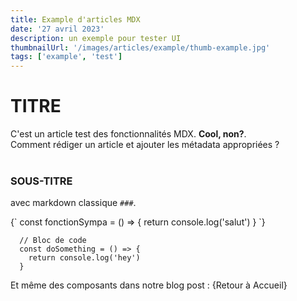 ```yaml
---
title: Example d'articles MDX
date: '27 avril 2023'
description: un exemple pour tester UI
thumbnailUrl: '/images/articles/example/thumb-example.jpg'
tags: ['example', 'test']
---
```


# TITRE
<div>
  C'est un article test des fonctionnalités MDX. <strong>Cool, non?</strong>. <br/>
  Comment rédiger un article et ajouter les métadata appropriées ?
</div>

<br/>

### SOUS-TITRE
avec markdown classique `###`.

<SyntaxHighlighter language="javascript">
  {`
    const fonctionSympa = () => {
      return console.log('salut')
    }
  `}
</SyntaxHighlighter>

```
  // Bloc de code
  const doSomething = () => {
    return console.log('hey')
  }
```

<div>Et même des composants dans notre blog post : {<MyLink href={"/"}>Retour à Accueil</MyLink>}</div>
